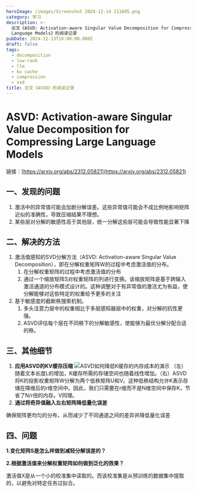 ```yaml
---
heroImage: /images/Screenshot 2024-12-14 211605.png
category: 学习
description: >-
  论文《ASVD: Activation-aware Singular Value Decomposition for Compressing Large
  Language Models》的阅读记录
pubDate: 2024-12-13T16:00:00.000Z
draft: false
tags:
  - decomposition
  - low-rank
  - llm
  - kv cache
  - compression
  - svd
title: 论文《ASVD》的阅读记录
---
```


# ASVD: Activation-aware Singular Value Decomposition for Compressing Large Language Models

链接：[https://arxiv.org/abs/2312.05821](https://arxiv.org/abs/2312.05821)

## 一、发现的问题

1. 激活中的异常值可能会加剧分解误差。这些异常值可能会不成比例地影响矩阵近似的准确性，导致压缩结果不理想。
2. 某些层对分解的敏感性高于其他层，统一分解这些层可能会导致性能显著下降

## 二、解决的方法

1. 激活值感知的SVD分解方法（ASVD: Activation-aware Singular Value Decomposition），即在分解权重矩阵W的过程中考虑激活值的分布。
   1. 在分解权重矩阵的过程中考虑激活值的分布
   2. 通过一个缩放矩阵S对权重矩阵的列进行变换。该缩放矩阵是基于跨输入激活通道的分布模式设计的。这种调整对于有异常值的激活尤为有益，使分解能够对这些特定的权重给予更多的关注
2. 基于敏感度的截断秩搜索机制。
   1. 多头注意力层中的权重相比于多层感知器层中的权重，对分解的抗性更强。
   2. ASVD评估每个层在不同秩下的分解敏感性，使能够为最优分解分配合适的秩。

## 三、其他细节

1. **应用ASVD的KV缓存压缩**
   ![](</images/屏幕截图 2024-12-19 201416.png> "ASVD如何降低K缓存的内存成本的演示")
   （左）随着文本长度L的增加，K缓存所需的存储空间也随着线性增加。（右）ASVD将K的投影权重矩阵W分解为两个低秩矩阵U和V。这种低秩结构允许K表示存储在降维后的r维空间中。因此，我们只需要在r维而不是N维空间中保存K，节省了N/r倍的内存。V同理。
2. **通过将奇异值融入左右矩阵降低量化误差**

确保矩阵更均匀的分布，从而减少了不同通道之间的差异并降低量化误差

## 四、问题

**1.变化矩阵S是怎么样做到减轻分解误差的？**

**2.根据激活值来分解权重矩阵如何做到泛化的效果？**

激活值X是从一个小的校准集中读取的。而该校准集是从预训练的数据集中提取的，以避免对特定任务过拟合。
